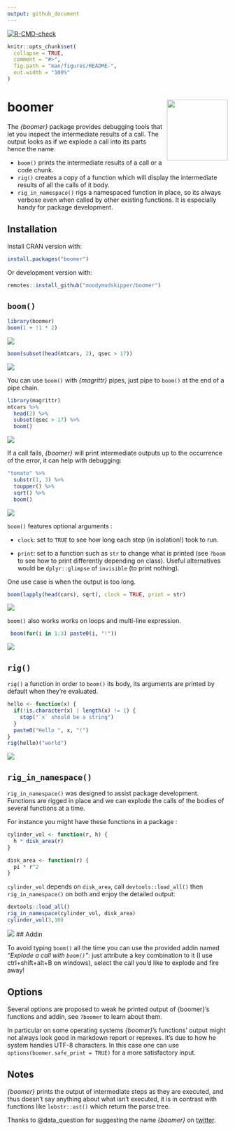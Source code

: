 ```yaml
---
output: github_document
---
```


<!-- badges: start -->
[![R-CMD-check](https://github.com/moodymudskipper/boomer/workflows/R-CMD-check/badge.svg)](https://github.com/moodymudskipper/boomer/actions)
<!-- badges: end -->

```r
knitr::opts_chunk$set(
  collapse = TRUE,
  comment = "#>",
  fig.path = "man/figures/README-",
  out.width = "100%"
)
```

# boomer <img src='man/figures/logo.png' align="right" height="139" />

The *{boomer}* package provides debugging tools that let you inspect the
intermediate results of a call. The output looks as if we explode a call
into its parts hence the name.

* `boom()` prints the intermediate results of a call or a code chunk.
* `rig()` creates a copy of a function which will display the intermediate
  results of all the calls of it body.
* `rig_in_namespace()` rigs a namespaced function in place, so its always
  verbose even when called by other existing functions. It is especially handy
  for package development.

## Installation

Install CRAN version with:

``` r
install.packages("boomer")
```


Or development version with:

``` r
remotes::install_github("moodymudskipper/boomer")
```

## `boom()`

```r
library(boomer)
boom(1 + !1 * 2)
```

![](man/figures/README-1.png)

```r
boom(subset(head(mtcars, 2), qsec > 17))
```

![](man/figures/README-2.png)

You can use `boom()` with *{magrittr}* pipes, just pipe to `boom()` at the end of a pipe chain.

```r
library(magrittr)
mtcars %>%
  head(2) %>%
  subset(qsec > 17) %>%
  boom()
```

![](man/figures/README-3.png)

If a call fails, *{boomer}* will print intermediate outputs up to the occurrence of the error,
it can help with debugging: 

```r
"tomato" %>%
  substr(1, 3) %>%
  toupper() %>%
  sqrt() %>%
  boom()
```

![](man/figures/README-4.png)

`boom()` features optional arguments : 

* `clock`: set to `TRUE` to see how long each step (in isolation!) took to run.

* `print`: set to a function such as `str` to change what is printed (see `?boom` to see how to print differently depending on class). Useful alternatives would be `dplyr::glimpse` of `invisible` (to print nothing).

One use case is when the output is too long.

```r
boom(lapply(head(cars), sqrt), clock = TRUE, print = str)
```

![](man/figures/README-5.png)

`boom()` also works works on loops and multi-line expression.

```r
 boom(for(i in 1:3) paste0(i, "!"))
```

![](man/figures/README-6.png)

## `rig()`

`rig()` a function in order to `boom()` its body, its arguments are printed
by default when they're evaluated.

```r
hello <- function(x) {
  if(!is.character(x) | length(x) != 1) {
    stop("`x` should be a string")
  }
  paste0("Hello ", x, "!")
}
rig(hello)("world")
```

![](man/figures/README-7.png)

## `rig_in_namespace()`

`rig_in_namespace()` was designed to assist package development. Functions are
rigged in place and we can explode the calls of the bodies of several functions at a time.

For instance you might have these functions in a package :


```r
cylinder_vol <- function(r, h) {
  h * disk_area(r)
}

disk_area <- function(r) {
  pi * r^2
}
```

`cylinder_vol` depends on `disk_area`, call `devtools::load_all()` then `rig_in_namespace()` on both
and enjoy the detailed output:

```r
devtools::load_all()
rig_in_namespace(cylinder_vol, disk_area)
cylinder_vol(3,10)
```

![](man/figures/README-9.png)
## Addin

To avoid typing `boom()` all the time you can use the provided addin named *"Explode a call with `boom()`"*:
just attribute a key combination to it (I use ctrl+shift+alt+B on windows), select the
call you'd like to explode and fire away!

## Options

Several options are proposed to weak he printed output of {boomer}'s functions
and addin, see `?boomer` to learn about them.

In particular on some operating systems *{boomer}*'s functions' output might 
not always look good in markdown report or reprexes. 
It's due to how he system handles UTF-8 characters. In this case
one can use `options(boomer.safe_print = TRUE)` for a more satisfactory input. 

## Notes

*{boomer}* prints the output of intermediate steps as they are executed, and 
thus doesn't say anything about what isn't executed, it is in contrast with
functions like `lobstr::ast()` which return the parse tree. 

Thanks to @data_question for suggesting the name *{boomer}* on [twitter](https://twitter.com/data_question/status/1356615026988179464).
